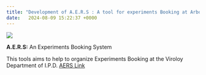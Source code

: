 ```yaml
---
title: "Development of A.E.R.S : A tool for experiments Booking at Arbovirology lab"
date:   2024-08-09 15:22:37 +0000
---
```


![](ghostwriter.png)

**A.E.R.S:** An Experiments Booking System

This tools aims to help to organize Experiments Booking at the Viroloy Department of I.P.D.
 [AERS Link](https://daghostwriter.shinyapps.io/AERS/)
 













